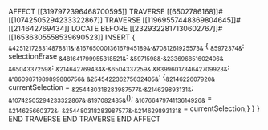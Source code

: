 AFFECT [[3197972396468700595]]
	TRAVERSE [[6502786168]]#[[10742505294233322867]]
		TRAVERSE [[11969557448369804645]]#[[214642769434]] 
		LOCATE BEFORE [[2329322817130602767]]#[[16536305558539690523]]
		INSERT {
			~&425121728314878811&~.~&16765000136167945189&~.~&7081261925573&~ {
            ~&5972374&~: selectionErase
            ~&481641799955318521&~: ~&5971598&~.~&233696851602406&~
            ~&6504337259&~: ~&214642769434&~.~&6504337259&~
            ~&8399601734642709923&~: ~&"8609871989899886756&~
            ~&254542236275632405&~: {~&214622607920&~ currentSelection = ~&254480318283987577&~.~&214629893131&~;
						~&10742505294233322867&~.~&197082485&~();
						~&1676647974113614926&~ = ~&214625660372&~;
						~&254480318283987577&~.~&214629893131&~ = currentSelection;}
			}
		}
		END TRAVERSE
	END TRAVERSE
END AFFECT